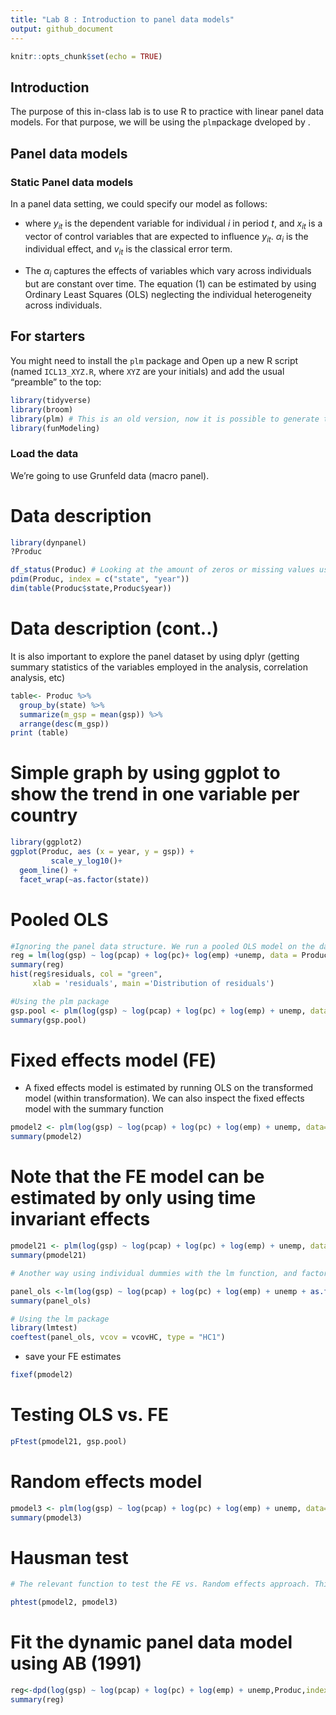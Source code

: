 ```yaml
---
title: "Lab 8 : Introduction to panel data models"
output: github_document
---
```


```r
knitr::opts_chunk$set(echo = TRUE)
```
## Introduction

The purpose of this in-class lab is to use R to practice with linear panel data models. For that purpose, we will be using the `plm`package dveloped by .


## Panel data models

### Static Panel data models

In a panel data setting, we could specify our model as follows:

\begin{equation}
y_{it} = x'_{it}  + \alpha_{i} + v_{it}
\end{equation}


- where $y_{it}$ is the dependent variable for individual $i$ in period $t$, and $x_{it}$ is a vector of control variables that are expected to influence $y_{it}$. $\alpha_{i}$ is the individual effect, and $v_{it}$ is the classical error term.

- The $\alpha_{i}$ captures the effects of variables which vary across individuals but are constant over time.  The equation (1) can be estimated by using Ordinary Least Squares (OLS) neglecting the individual heterogeneity across individuals.

## For starters

You might need to install the `plm` package and Open up a new R script (named `ICL13_XYZ.R`, where `XYZ` are your initials) and add the usual "preamble" to the top:

```r
library(tidyverse)
library(broom)
library(plm) # This is an old version, now it is possible to generate tibbles with panelr
library(funModeling)
```

### Load the data
We're going to use Grunfeld data (macro panel).

# Data description

```r
library(dynpanel)
?Produc
```

```r
df_status(Produc) # Looking at the amount of zeros or missing values using funModeling package
pdim(Produc, index = c("state", "year"))
dim(table(Produc$state,Produc$year))
```

# Data description (cont..)

It is also important to explore the panel dataset by using dplyr (getting summary statistics of the variables employed in the analysis, correlation analysis, etc)

```r
table<- Produc %>% 
  group_by(state) %>% 
  summarize(m_gsp = mean(gsp)) %>% 
  arrange(desc(m_gsp))
print (table)
```

# Simple graph by using ggplot to show the trend in one variable per country
```r
library(ggplot2)
ggplot(Produc, aes (x = year, y = gsp)) + 
         scale_y_log10()+
  geom_line() +
  facet_wrap(~as.factor(state))

```


# Pooled OLS

```r
#Ignoring the panel data structure. We run a pooled OLS model on the data
reg = lm(log(gsp) ~ log(pcap) + log(pc)+ log(emp) +unemp, data = Produc)
summary(reg)
hist(reg$residuals, col = "green",
     xlab = 'residuals', main ='Distribution of residuals')
```

```r
#Using the plm package
gsp.pool <- plm(log(gsp) ~ log(pcap) + log(pc) + log(emp) + unemp, data=Produc, model ="pooling")
summary(gsp.pool)
```

# Fixed effects model (FE)

- A fixed effects model is estimated by running OLS on the transformed model (within transformation). We can also inspect the fixed effects model with the summary function

```r
pmodel2 <- plm(log(gsp) ~ log(pcap) + log(pc) + log(emp) + unemp, data=Produc,  effect = 'twoways', index=c("state", "year"),model="within")
summary(pmodel2)
```


# Note that the FE model can be estimated by only using time invariant effects

```r
pmodel21 <- plm(log(gsp) ~ log(pcap) + log(pc) + log(emp) + unemp, data=Produc, effect = 'individual',index=c("state"),model="within")
summary(pmodel21)
```

```r
# Another way using individual dummies with the lm function, and factor to generate categorical variables

panel_ols <-lm(log(gsp) ~ log(pcap) + log(pc) + log(emp) + unemp + as.factor(state), data=Produc)
summary(panel_ols)

# Using the lm package
library(lmtest)
coeftest(panel_ols, vcov = vcovHC, type = "HC1")

```


- save your FE estimates

```r
fixef(pmodel2)
```

# Testing OLS vs. FE

```r
pFtest(pmodel21, gsp.pool)
```


# Random effects model

```r
pmodel3 <- plm(log(gsp) ~ log(pcap) + log(pc) + log(emp) + unemp, data=Produc, index=c("state", "year"),model="random")
summary(pmodel3)
```


# Hausman test

```r
# The relevant function to test the FE vs. Random effects approach. This function requires two panel objects.

phtest(pmodel2, pmodel3)
```


# Fit the dynamic panel data model using AB (1991)
```r
reg<-dpd(log(gsp) ~ log(pcap) + log(pc) + log(emp) + unemp,Produc,index=c("state","year"),1,4)
summary(reg)
```
